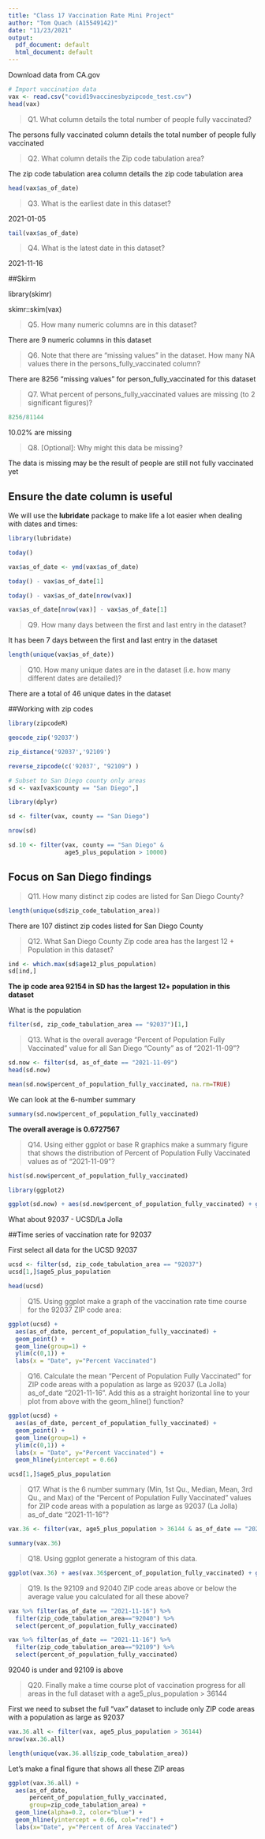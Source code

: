 ---
title: "Class 17 Vaccination Rate Mini Project"
author: "Tom Quach (A15549142)"
date: "11/23/2021"
output:
  pdf_document: default
  html_document: default
---

Download data from CA.gov

```{r}
# Import vaccination data
vax <- read.csv("covid19vaccinesbyzipcode_test.csv")
head(vax)
```

> Q1. What column details the total number of people fully vaccinated?

The persons fully vaccinated column details the total number of people fully vaccinated

> Q2. What column details the Zip code tabulation area?

The zip code tabulation area column details the zip code tabulation area


```{r}
head(vax$as_of_date)
```
> Q3. What is the earliest date in this dataset?

2021-01-05

```{r}
tail(vax$as_of_date)
```
> Q4. What is the latest date in this dataset?

2021-11-16

##Skirm


library(skimr)

skimr::skim(vax)

> Q5. How many numeric columns are in this dataset?

There are 9 numeric columns in this dataset

> Q6. Note that there are “missing values” in the dataset. How many NA values there in the persons_fully_vaccinated column?

There are 8256 "missing values" for person_fully_vaccinated for this dataset

> Q7. What percent of persons_fully_vaccinated values are missing (to 2 significant figures)?

```{r}
8256/81144
```
10.02% are missing

> Q8. [Optional]: Why might this data be missing?

The data is missing may be the result of people are still not fully vaccinated yet


## Ensure the date column is useful

We will use the **lubridate** package to make life a lot easier when dealing with dates and times: 

```{r}
library(lubridate)
```

```{r}
today()
```

```{r}
vax$as_of_date <- ymd(vax$as_of_date)
```

```{r}
today() - vax$as_of_date[1]
```


```{r}
today() - vax$as_of_date[nrow(vax)]
```

```{r}
vax$as_of_date[nrow(vax)] - vax$as_of_date[1]
```

> Q9. How many days between the first and last entry in the dataset?

It has been 7 days between the first and last entry in the dataset 

```{r}
length(unique(vax$as_of_date))
```
> Q10. How many unique dates are in the dataset (i.e. how many different dates are detailed)?

There are a total of 46 unique dates in the dataset 


##Working with zip codes

```{r}
library(zipcodeR)
```
```{r}
geocode_zip('92037')
```

```{r}
zip_distance('92037','92109')
```

```{r}
reverse_zipcode(c('92037', "92109") )
```

```{r}
# Subset to San Diego county only areas
sd <- vax[vax$county == "San Diego",]
```


```{r}
library(dplyr)

sd <- filter(vax, county == "San Diego")

nrow(sd)
```

```{r}
sd.10 <- filter(vax, county == "San Diego" &
                age5_plus_population > 10000)
```


## Focus on San Diego findings

> Q11. How many distinct zip codes are listed for San Diego County?


```{r}
length(unique(sd$zip_code_tabulation_area))
```
There are 107 distinct zip codes listed for San Diego County

> Q12. What San Diego County Zip code area has the largest 12 + Population in this dataset?

```{r}
ind <- which.max(sd$age12_plus_population)
sd[ind,]
```
**The ip code area 92154 in SD has the largest 12+ population in this dataset**

What is the population 

```{r}
filter(sd, zip_code_tabulation_area == "92037")[1,]
```

> Q13. What is the overall average “Percent of Population Fully Vaccinated” value for all San Diego “County” as of “2021-11-09”?

```{r}
sd.now <- filter(sd, as_of_date == "2021-11-09")
head(sd.now)
```
```{r}
mean(sd.now$percent_of_population_fully_vaccinated, na.rm=TRUE)
```
We can look at the 6-number summary

```{r}
summary(sd.now$percent_of_population_fully_vaccinated)
```

**The overall average is 0.6727567**

> Q14. Using either ggplot or base R graphics make a summary figure that shows the distribution of Percent of Population Fully Vaccinated values as of “2021-11-09”?

```{r}
hist(sd.now$percent_of_population_fully_vaccinated)
```

```{r}
library(ggplot2)

ggplot(sd.now) + aes(sd.now$percent_of_population_fully_vaccinated) + geom_histogram(bins=15)
```


What about 92037 - UCSD/La Jolla

##Time series of vaccination rate for 92037

First select all data for the UCSD 92037

```{r}
ucsd <- filter(sd, zip_code_tabulation_area == "92037")
ucsd[1,]$age5_plus_population
```
```{r}
head(ucsd)
```

> Q15. Using ggplot make a graph of the vaccination rate time course for the 92037 ZIP code area:

```{r}
ggplot(ucsd) +
  aes(as_of_date, percent_of_population_fully_vaccinated) +
  geom_point() +
  geom_line(group=1) +
  ylim(c(0,1)) +
  labs(x = "Date", y="Percent Vaccinated")
```
> Q16. Calculate the mean “Percent of Population Fully Vaccinated” for ZIP code areas with a population as large as 92037 (La Jolla) as_of_date “2021-11-16”. Add this as a straight horizontal line to your plot from above with the geom_hline() function?

```{r}
ggplot(ucsd) +
  aes(as_of_date, percent_of_population_fully_vaccinated) +
  geom_point() +
  geom_line(group=1) +
  ylim(c(0,1)) +
  labs(x = "Date", y="Percent Vaccinated") +
  geom_hline(yintercept = 0.66)
```


```{r}
ucsd[1,]$age5_plus_population
```

> Q17. What is the 6 number summary (Min, 1st Qu., Median, Mean, 3rd Qu., and Max) of the “Percent of Population Fully Vaccinated” values for ZIP code areas with a population as large as 92037 (La Jolla) as_of_date “2021-11-16”?

```{r}
vax.36 <- filter(vax, age5_plus_population > 36144 & as_of_date == "2021-11-16")

summary(vax.36)
```

> Q18. Using ggplot generate a histogram of this data.

```{r}
ggplot(vax.36) + aes(vax.36$percent_of_population_fully_vaccinated) + geom_histogram()
```


> Q19. Is the 92109 and 92040 ZIP code areas above or below the average value you calculated for all these above?

```{r}
vax %>% filter(as_of_date == "2021-11-16") %>%  
  filter(zip_code_tabulation_area=="92040") %>%
  select(percent_of_population_fully_vaccinated)

vax %>% filter(as_of_date == "2021-11-16") %>%  
  filter(zip_code_tabulation_area=="92109") %>%
  select(percent_of_population_fully_vaccinated)
```

92040 is under and 92109 is above

> Q20. Finally make a time course plot of vaccination progress for all areas in the full dataset with a age5_plus_population > 36144

First we need to subset the full "vax" dataset to include only ZIP code areas with a population as large as 92037

```{r}
vax.36.all <- filter(vax, age5_plus_population > 36144)
nrow(vax.36.all)
```

```{r}
length(unique(vax.36.all$zip_code_tabulation_area))
```

Let's make a final figure that shows all these ZIP areas

```{r}
ggplot(vax.36.all) +
  aes(as_of_date,
      percent_of_population_fully_vaccinated, 
      group=zip_code_tabulation_area) +
  geom_line(alpha=0.2, color="blue") +
  geom_hline(yintercept = 0.66, col="red") +
  labs(x="Date", y="Percent of Area Vaccinated")
```





























